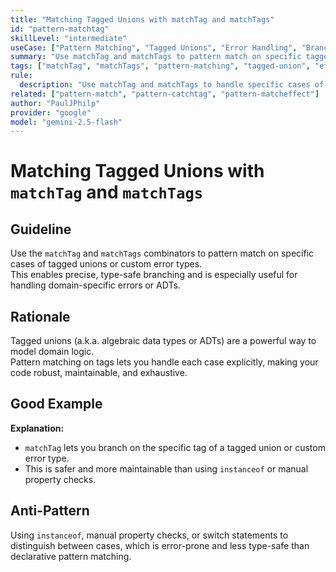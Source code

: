 ```yaml
---
title: "Matching Tagged Unions with matchTag and matchTags"
id: "pattern-matchtag"
skillLevel: "intermediate"
useCase: ["Pattern Matching", "Tagged Unions", "Error Handling", "Branching"]
summary: "Use matchTag and matchTags to pattern match on specific tagged union cases, enabling precise and type-safe branching."
tags: ["matchTag", "matchTags", "pattern-matching", "tagged-union", "effect", "error-handling", "branching"]
rule:
  description: "Use matchTag and matchTags to handle specific cases of tagged unions or custom error types in a declarative, type-safe way."
related: ["pattern-match", "pattern-catchtag", "pattern-matcheffect"]
author: "PaulJPhilp"
provider: "google"
model: "gemini-2.5-flash"
---
```


# Matching Tagged Unions with `matchTag` and `matchTags`

## Guideline

Use the `matchTag` and `matchTags` combinators to pattern match on specific cases of tagged unions or custom error types.  
This enables precise, type-safe branching and is especially useful for handling domain-specific errors or ADTs.

## Rationale

Tagged unions (a.k.a. algebraic data types or ADTs) are a powerful way to model domain logic.  
Pattern matching on tags lets you handle each case explicitly, making your code robust, maintainable, and exhaustive.

## Good Example

<Example path="./src/pattern-matchtag.ts" />

**Explanation:**  
- `matchTag` lets you branch on the specific tag of a tagged union or custom error type.
- This is safer and more maintainable than using `instanceof` or manual property checks.

## Anti-Pattern

Using `instanceof`, manual property checks, or switch statements to distinguish between cases, which is error-prone and less type-safe than declarative pattern matching.